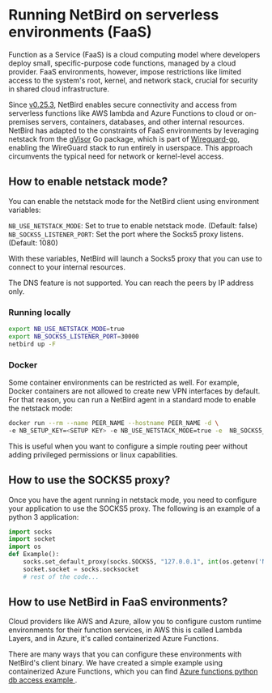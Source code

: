 
# Running NetBird on serverless environments (FaaS)

Function as a Service (FaaS) is a cloud computing model where developers deploy small, specific-purpose code functions, managed by a cloud provider. 
FaaS environments, however, impose restrictions like limited access to the system's root, kernel, and network stack, crucial for security in shared cloud infrastructure.

Since [v0.25.3](https://github.com/netbirdio/netbird/releases), NetBird enables secure connectivity and access from serverless functions like AWS lambda and Azure Functions to cloud or on-premises servers, 
containers, databases, and other internal resources. NetBird has adapted to the constraints of FaaS environments by leveraging netstack from 
the [gVisor](https://github.com/google/gvisor) Go package, which is part of [Wireguard-go](https://github.com/netbirdio/wireguard-go), 
enabling the WireGuard stack to run entirely in userspace. This approach circumvents the typical need for network or kernel-level access.

## How to enable netstack mode?
You can enable the netstack mode for the NetBird client using environment variables:

`NB_USE_NETSTACK_MODE`: Set to true to enable netstack mode. (Default: false)
`NB_SOCKS5_LISTENER_PORT`: Set the port where the Socks5 proxy listens. (Default: 1080)

With these variables, NetBird will launch a Socks5 proxy that you can use to connect to your internal resources.

<Note>
    The DNS feature is not supported. You can reach the peers by IP address only.
</Note>

### Running locally
```bash
export NB_USE_NETSTACK_MODE=true
export NB_SOCKS5_LISTENER_PORT=30000
netbird up -F
```

### Docker
Some container environments can be restricted as well. For example, Docker containers are not allowed to create new VPN interfaces by default. For that reason, you can run a NetBird agent in a standard mode to enable the netstack mode:
```bash
docker run --rm --name PEER_NAME --hostname PEER_NAME -d \
-e NB_SETUP_KEY=<SETUP KEY> -e NB_USE_NETSTACK_MODE=true -e  NB_SOCKS5_LISTENER_PORT=1080 -v netbird-client:/var/lib/netbird netbirdio/netbird:latest
```
This is useful when you want to configure a simple routing peer without adding privileged permissions or linux capabilities.

## How to use the SOCKS5 proxy?
Once you have the agent running in netstack mode, you need to configure your application to use the SOCKS5 proxy. The following is an example of a python 3 application:
```python
import socks
import socket
import os
def Example():
    socks.set_default_proxy(socks.SOCKS5, "127.0.0.1", int(os.getenv('NB_SOCKS5_LISTENER_PORT', '1080')))
    socket.socket = socks.socksocket
    # rest of the code...
```
## How to use NetBird in FaaS environments?
Cloud providers like AWS and Azure, allow you to configure custom runtime environments for their function services, in AWS this is called Lambda Layers, 
and in Azure, it's called containerized Azure Functions.

There are many ways that you can configure these environments with NetBird's client binary. We have created a simple example using containerized Azure Functions, 
which you can find [Azure functions python db access example
](https://github.com/netbirdio/azure-functions-python-db-access).
